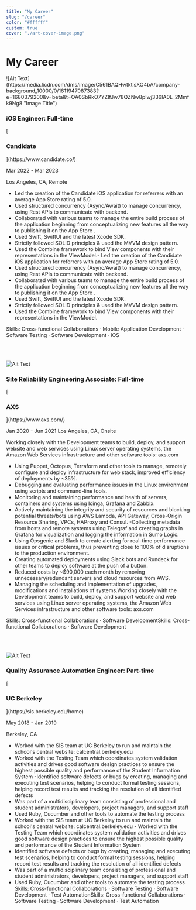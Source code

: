 ```yaml
---
title: "My Career"
slug: "/career"
color: "#ffffff"
custom: true
cover: "./art-cover-image.png"
---
```


<div style={{ margin: `0 auto`, maxWidth: `70ch`, padding: `2rem` }}>

<h1 data-testid="page-title"> My Career </h1>
![Alt Text](https://media.licdn.com/dms/image/C561BAQHwtktisXO4bA/company-background_10000/0/1611947087383?e=1680379200&v=beta&t=OA0SbRkO7YZIfJw78QZNw8pIwj336IA0L_2Mmfk9Ng8 "Image Title")
<h3 data-testid="page-title">iOS Engineer: Full-time  </h3>
[<h3 data-testid="page-title"> Candidate  </h3>](https://www.candidate.co/)

Mar 2022 - Mar 2023 

Los Angeles, CA, Remote

- Led the creation of the Candidate iOS application for referrers with an average App Store rating of 5.0. 
- Used structured concurrency (Async/Await) to manage concurrency, using Rest APIs to communicate with backend.
- Collaborated with various teams to manage the entire build process of the application beginning from conceptualizing new features all the way to publishing it on the App Store . 
- Used Swift, SwiftUI and the latest Xcode SDK. 
- Strictly followed SOLID principles & used the MVVM design pattern.
- Used the Combine framework to bind View components with their representations in the ViewModel.- Led the creation of the Candidate iOS application for referrers with an average App Store rating of 5.0. 
- Used structured concurrency (Async/Await) to manage concurrency, using Rest APIs to communicate with backend. 
- Collaborated with various teams to manage the entire build process of the application beginning from conceptualizing new features all the way to publishing it on the App Store . 
- Used Swift, SwiftUI and the latest Xcode SDK. 
- Strictly followed SOLID principles & used the MVVM design pattern. 
- Used the Combine framework to bind View components with their representations in the ViewModel.

Skills: Cross-functional Collaborations · Mobile Application Development · Software Testing · Software Development · iOS
 

<br></br>

![Alt Text](https://media.licdn.com/dms/image/C561BAQG1aB3ldXw14w/company-background_10000/0/1610488736013?e=1680379200&v=beta&t=h1zWBwTrjfi47W7qMJwn9i83C_nYzodg66TaMvAjEjQ "Image Title")
 <h3 data-testid="page-title"> Site Reliability Engineering Associate: Full-time  </h3>
[<h3 data-testid="page-title"> AXS  </h3>](https://www.axs.com/)

Jan 2020 - Jun 2021 
Los Angeles, CA, Onsite

Working closely with the Development teams to build, deploy, and support website and web services using Linux server operating systems, the Amazon Web Services infrastructure and other software tools: axs.com
- Using Puppet, Octopus, Terraform and other tools to manage, remotely configure and deploy infrastructure for web stack, improved efficiency of deployments by ~35%.
- Debugging and evaluating performance issues in the Linux environment using scripts and command-line tools.
- Monitoring and maintaining performance and health of servers, containers and systems using Icinga, Grafana and Zabbix.
- Actively maintaining the integrity and security of resources and blocking potential threats/bots using AWS Lambda, API
Gateway, Cross-Origin Resource Sharing, VPCs, HAProxy and Consul.
-Collecting metadata from hosts and remote systems using Telegraf and creating graphs in Grafana for visualization and
logging the information in Sumo Logic.
- Using Opsgenie and Slack to create alerting for real-time performance issues or critical problems, thus preventing close to
100% of disruptions to the production environment.
- Creating automated deployments using Slack bots and Rundeck for other teams to deploy software at the push of a button.
- Reduced costs by ~$90,000 each month by removing unnecessary/redundant servers and cloud resources from AWS.
- Managing the scheduling and implementation of upgrades, modifications and installations of systems.Working closely with the Development teams to build, deploy, and support website and web services using Linux server operating systems, the Amazon Web Services infrastructure and other software tools: axs.com
 
Skills: Cross-functional Collaborations · Software DevelopmentSkills: Cross-functional Collaborations · Software Development

<br></br>

![Alt Text](https://media.licdn.com/dms/image/C4E1BAQGWuM0muccqMQ/company-background_10000/0/1583034202288?e=1680390000&v=beta&t=-T6BuAfYnHXgt4Cpu4pLOijqUHMhKxE36Wwzugk_4Sk "Image Title")
<h3 data-testid="page-title"> Quality Assurance Automation Engineer: Part-time  </h3>
[<h3 data-testid="page-title"> UC Berkeley  </h3>](https://sis.berkeley.edu/home)

May 2018 - Jan 2019

Berkeley, CA

- Worked with the SIS team at UC Berkeley to run and maintain the school's central website: calcentral.berkeley.edu
- Worked with the Testing Team which coordinates system validation activities and drives good software design practices to ensure the highest possible quality and performance of the Student Information System
-Identified software defects or bugs by creating, managing and executing test scenarios, helping to conduct formal testing sessions, helping record test results and tracking the resolution of all identified defects
- Was part of a multidisciplinary team consisting of professional and student administrators, developers, project managers, and support staff
- Used Ruby, Cucumber and other tools to automate the testing process
- Worked with the SIS team at UC Berkeley to run and maintain the school's central website: calcentral.berkeley.edu - Worked with the Testing Team which coordinates system validation activities and drives good software design practices to ensure the highest possible quality and performance of the Student Information System 
- Identified software defects or bugs by creating, managing and executing test scenarios, helping to conduct formal testing sessions, helping record test results and tracking the resolution of all identified defects 
- Was part of a multidisciplinary team consisting of professional and student administrators, developers, project managers, and support staff 
- Used Ruby, Cucumber and other tools to automate the testing process
Skills: Cross-functional Collaborations · Software Testing · Software Development · Test AutomationSkills: Cross-functional Collaborations · Software Testing · Software Development · Test Automation

</div>
